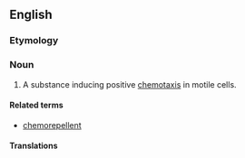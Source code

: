 ==English==

===Etymology===

{{prefix|chemo|attractant}}

===Noun===
{{en-noun}}
{{wikipedia}}

# A substance inducing positive [[chemotaxis]] in motile cells.

====Related terms====
* [[chemorepellent]]

====Translations====
{{trans-top|substance inducing chemotaxis}}